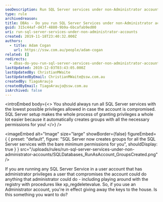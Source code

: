 ```yaml
---
seoDescription: Run SQL Server services under non-Administrator accounts to ensure security and prevent unauthorized access.
type: rule
archivedreason:
title: ​DBAs - Do you run SQL Server Services under non-Administrator accounts?
guid: 315c44af-d43f-4880-9b9a-6bcafab9ed00
uri: run-sql-server-services-under-non-administrator-accounts
created: 2019-11-18T23:40:32.000Z
authors:
  - title: Adam Cogan
    url: https://ssw.com.au/people/adam-cogan
related: []
redirects:
  - dbas-do-you-run-sql-server-services-under-non-administrator-accounts
lastUpdated: 2019-12-03T03:43:05.000Z
lastUpdatedBy: ChristianMWaite
lastUpdatedByEmail: ChristianMWaite@ssw.com.au
createdBy: TiagoAraujo
createdByEmail: TiagoAraujo@ssw.com.au
isArchived: false
---
```


<introEmbed
  body={<>
You should always run all SQL Server services with the lowest possible privileges allowed in case the account is compromised. SQL Server setup makes the whole process of granting privileges a whole lot easier because it automatically creates groups with all the necessary permissions for you!
  </>}
/>

<imageEmbed
  alt="Image"
  size="large"
  showBorder={false}
  figureEmbed={ {
    preset: "default",
    figure: "SQL Server now creates groups for all the SQL Server services with the bare minimum permissions for you",
    shouldDisplay: true
  } }
  src="/uploads/rules/run-sql-server-services-under-non-administrator-accounts/SQLDatabases_RunAsAccount_GroupsCreated.png"
/>


If you are running any SQL Server Service in a user account that has administrator privileges a user that compromises the account could do anything that administrator could do - including playing around with the registry with procedures like xp_regdeletevalue. So, if you use an Administrator account, you're in effect giving away the keys to the house. Is this something you want to do?
